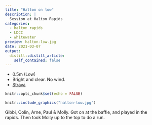 ```yaml
---
title: "Halton on low"
description: |
  Session at Halton Rapids
categories:
  - halton rapids
  - LDCC
  - whitewater
preview: halton-low.jpg
date: 2021-03-07
output:
  distill::distill_article:
    self_contained: false
---
```


- 0.5m (Low)
- Bright and clear. No wind.
- [Strava](https://www.strava.com/activities/4907376118)


```r
knitr::opts_chunk$set(echo = FALSE)
```

```r
knitr::include_graphics("halton-low.jpg")
```

Gibbi, Colin, Arne, Paul & Molly. Got on at the baffle, and played in the rapids. Then took Molly up to the top to do a run.
